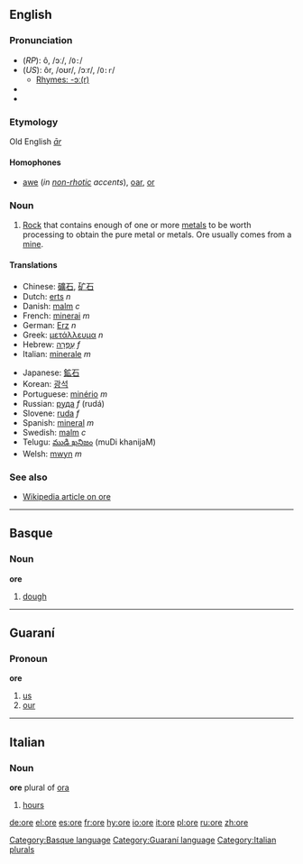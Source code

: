 {{see|orë}}
==English==

===Pronunciation===
*(''RP''): ô, /ɔː/, /<tt>O:</tt>/
*(''US''): ôr, /oʊr/, /ɔːr/, /<tt>O:r</tt>/
**[[rhymes:English:-ɔː(r)|Rhymes: -ɔː(r)]]
*{{audio|en-us-ore.ogg|Audio (US)}}
*{{audio|en-uk-ore.ogg|Audio (UK)}}

===Etymology===
Old English ''[[ār]]''
====Homophones====
*[[awe]] (''in [[non-rhotic]] accents''), [[oar]], [[or]]

===Noun===
{{en-noun|s|-}}

#[[Rock]] that contains enough of one or more [[metal]]s to be worth processing to obtain the pure metal or metals. Ore usually comes from a [[mine]].

====Translations====
{{top}}
*Chinese: [[礦石]], [[矿石]]
*Dutch: [[erts]] ''n''
*Danish: [[malm]] ''c''
*French: [[minerai]] ''m''
*German: [[Erz]] ''n''
*Greek: [[μετάλλευμα]] ''n''
*Hebrew: [[עפרה|עַפְרָה]] ''f''
*Italian: [[minerale]] ''m''
{{mid}}
*Japanese: [[鉱石]]
*Korean: [[광석]]
*Portuguese: [[minério]] ''m''
*Russian: [[руда]] ''f'' (rudá)
*Slovene: [[ruda]] ''f''
*Spanish: [[mineral]] ''m''
*Swedish: [[malm]] ''c''
*Telugu: [[ముడి ఖనిజం]] (muDi khanijaM)
*Welsh: [[mwyn]] ''m''
{{bottom}}

===See also===
*[[w:Ore|Wikipedia article on ore]]

----

==Basque==
===Noun===
'''ore'''

# [[dough]]

[[Category:Basque language]]

----

==Guaraní==
===Pronoun===
'''ore'''

# [[us]]
# [[our]]

[[Category:Guaraní language]]

----

==Italian==
===Noun===
'''ore''' plural of [[ora]]

# [[hours]]
[[Category:Italian plurals]]

[[de:ore]]
[[el:ore]]
[[es:ore]]
[[fr:ore]]
[[hy:ore]]
[[io:ore]]
[[it:ore]]
[[pl:ore]]
[[ru:ore]]
[[zh:ore]]